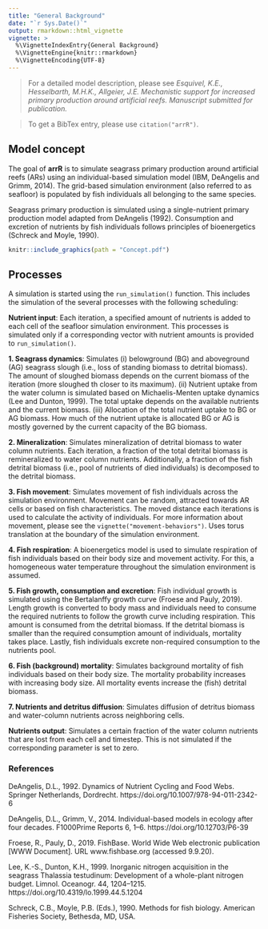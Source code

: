 ```yaml
---
title: "General Background"
date: "`r Sys.Date()`"
output: rmarkdown::html_vignette
vignette: >
  %\VignetteIndexEntry{General Background}
  %\VignetteEngine{knitr::rmarkdown}
  %\VignetteEncoding{UTF-8}
---
```


> For a detailed model description, please see *Esquivel, K.E., Hesselbarth, M.H.K., Allgeier, J.E. Mechanistic support for increased primary production around artificial reefs. Manuscript submitted for publication.*

> To get a BibTex entry, please use `citation("arrR")`.

## Model concept

The goal of **arrR** is to simulate seagrass primary production around artificial reefs (ARs) using an individual-based simulation model (IBM, DeAngelis and Grimm, 2014). The grid-based simulation environment (also referred to as seafloor) is populated by fish individuals all belonging to the same species.

Seagrass primary production is simulated using a single-nutrient primary production model adapted from DeAngelis (1992). Consumption and excretion of nutrients by fish individuals follows principles of bioenergetics (Schreck and Moyle, 1990).

```r

knitr::include_graphics(path = "Concept.pdf")

```

## Processes

A simulation is started using the `run_simulation()` function. This includes the simulation of the several processes with the following scheduling:

**Nutrient input**: Each iteration, a specified amount of nutrients is added to each cell of the seafloor simulation environment. This processes is simulated only if a corresponding vector with nutrient amounts is provided to `run_simulation()`.

**1. Seagrass dynamics**: Simulates (i) belowground (BG) and aboveground (AG) seagrass slough (i.e., loss of standing biomass to detrital biomass). The amount of sloughed biomass depends on the current biomass of the iteration (more sloughed th closer to its maximum). (ii) Nutrient uptake from the water column is simulated based on Michaelis-Menten uptake dynamics (Lee and Dunton, 1999). The total uptake depends on the available nutrients and the current biomass. (iii) Allocation of the total nutrient uptake to BG or AG biomass. How much of the nutrient uptake is allocated BG or AG is mostly governed by the current capacity of the BG biomass.

**2. Mineralization**: Simulates mineralization of detrital biomass to water column nutrients. Each iteration, a fraction of the total detrital biomass is remineralized to water column nutrients. Additionally, a fraction of the fish detrital biomass (i.e., pool of nutrients of died individuals) is decomposed to the detrital biomass.

**3. Fish movement**: Simulates movement of fish individuals across the simulation environment. Movement can be random, attracted towards AR cells or based on fish characteristics. The moved distance each iterations is used to calculate the activity of individuals. For more information about movement, please see the `vignette("movement-behaviors")`. Uses torus translation at the boundary of the simulation environment.

**4. Fish respiration**: A bioenergetics model is used to simulate respiration of fish individuals based on their body size and movement activity. For this, a homogeneous water temperature throughout the simulation environment is assumed.

**5. Fish growth, consumption and excretion**: Fish individual growth is simulated using the Bertalanffy growth curve (Froese and Pauly, 2019). Length growth is converted to body mass and individuals need to consume the required nutrients to follow the growth curve including respiration. This amount is consumed from the detrital biomass. If the detrital biomass is smaller than the required consumption amount of individuals, mortality takes place. Lastly, fish individuals excrete non-required consumption to the nutrients pool.

**6. Fish (background) mortality**: Simulates background mortality of fish individuals based on their body size. The mortality probability increases with increasing body size. All mortality events increase the (fish) detrital biomass.

**7. Nutrients and detritus diffusion**: Simulates diffusion of detritus biomass and water-column nutrients across neighboring cells.

**Nutrients output**: Simulates a certain fraction of the water column nutrients that are lost from each cell and timestep. This is not simulated if the corresponding parameter is set to zero.

### References

DeAngelis, D.L., 1992. Dynamics of Nutrient Cycling and Food Webs. Springer Netherlands, Dordrecht. https://doi.org/10.1007/978-94-011-2342-6

DeAngelis, D.L., Grimm, V., 2014. Individual-based models in ecology after four decades. F1000Prime Reports 6, 1–6. https://doi.org/10.12703/P6-39

Froese, R., Pauly, D., 2019. FishBase. World Wide Web electronic publication [WWW Document]. URL www.fishbase.org (accessed 9.9.20).

Lee, K.-S., Dunton, K.H., 1999. Inorganic nitrogen acquisition in the seagrass Thalassia testudinum: Development of a whole-plant nitrogen budget. Limnol. Oceanogr. 44, 1204–1215. https://doi.org/10.4319/lo.1999.44.5.1204

Schreck, C.B., Moyle, P.B. (Eds.), 1990. Methods for fish biology. American Fisheries Society, Bethesda, MD, USA.
